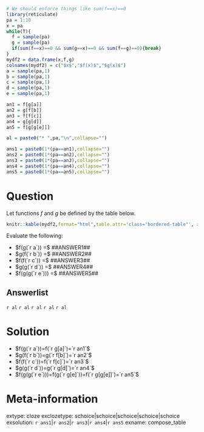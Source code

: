 ```r
# We should enforce things like sum(f==x)==0
library(reticulate)
pa = 1:10
x = pa
while(T){
  f = sample(pa)
  g = sample(pa)
  if(sum(f==x)==0 && sum(g==x)==0 && sum(f==g)==0){break}
}
mydf2 = data.frame(x,f,g)
colnames(mydf2) = c("$x$","$f(x)$","$g(x)$")
a = sample(pa,1)
b = sample(pa,1)
c = sample(pa,1)
d = sample(pa,1)
e = sample(pa,1)

an1 = f[g[a]]
an2 = g[f[b]]
an3 = f[f[c]]
an4 = g[g[d]]
an5 = f[g[g[e]]]

al = paste0("* ",pa,"\n",collapse="")

ans1 = paste0(1*(pa==an1),collapse="")
ans2 = paste0(1*(pa==an2),collapse="")
ans3 = paste0(1*(pa==an3),collapse="")
ans4 = paste0(1*(pa==an4),collapse="")
ans5 = paste0(1*(pa==an5),collapse="")

```

Question
========

<style type="text/css" rel="stylesheet">
.bordered-table {
    border-collapse: collapse;
    border-spacing: 0;
    border:2px solid #000000;
}
.bordered-table th {
    border:2px solid #000000;
    padding: 4px;
}
.bordered-table td{
    border:2px solid #000000;
    padding: 4px;
}
</style>

Let functions $f$ and $g$ be defined by the table below.

```r
knitr::kable(mydf2,format="html",table.attr='class="bordered-table"', align = "cc",row.names=F)
```


Evaluate the following:

* $f(g(`r a`)) =$ ##ANSWER1##
* $g(f(`r b`)) =$ ##ANSWER2##
* $f(f(`r c`)) =$ ##ANSWER3##
* $g(g(`r d`)) =$ ##ANSWER4##
* $f(g(g(`r e`))) =$ ##ANSWER5##

Answerlist
--------

`r al`
`r al`
`r al`
`r al`
`r al`

Solution
========

* $f(g(`r a`))=f(`r g[a]`)=`r an1`$
* $g(f(`r b`))=g(`r f[b]`)=`r an2`$
* $f(f(`r c`))=f(`r f[c]`)=`r an3`$
* $g(g(`r d`))=g(`r g[d]`)=`r an4`$
* $f(g(g(`r e`)))=f(g(`r g[e]`))=f(`r g[g[e]]`)=`r an5`$


Meta-information
============
extype: cloze
exclozetype: schoice|schoice|schoice|schoice|schoice
exsolution: `r ans1`|`r ans2`|`r ans3`|`r ans4`|`r ans5`
exname: compose_table